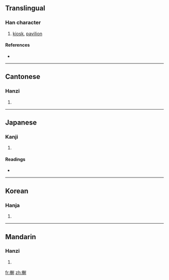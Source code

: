 ==Translingual==

===Han character===
{{Han char|rn=75|rad=木|as=10|sn=14|four=4490<sub>0</sub>|canj=木竹竹戈 (DHHI)}}

# [[kiosk]], [[pavilion]]

====References====
* {{Han ref|kx=0544.160|dkj=15272|dj=0931.310|hdz=21265.010|uh=69AD|ud=27053|bh=BA6B|bd=47723}}

----

==Cantonese==

===Hanzi===
{{yue-hanzi|jyut=|y=je6}}

# {{defn|Cantonese}}

----

==Japanese==

===Kanji===
{{ja-kanji|grade=|rs=木10}}

# {{defn|Japanese}}

====Readings====
* {{ja-readings|on=[[しゃ]] (sha), [[じゃ]] (ja)|kun=[[だい]] (dai)}}

----

==Korean==

===Hanja===
{{ko-hanja|hangeul=사|eumhun=|rv=sa|mr=sa|y=sa}}

# {{defn|Korean}}

----

==Mandarin==

===Hanzi===
{{cmn-hanzi|pin=[[xiè]] ([[xie4]])|wg=hsieh<sup>4</sup>}}

# {{defn|Mandarin}}

[[fr:榭]]
[[zh:榭]]
